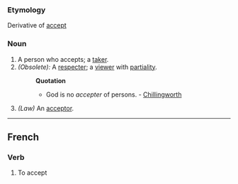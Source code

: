 ===Etymology===
Derivative of [[accept]]
===Noun===
#A person who accepts; a [[taker]].
#''(Obsolete):'' A [[respecter]]; a [[viewer]] with [[partiality]]. 
#:'''Quotation'''
#:*God is no ''accepter'' of persons. - [[Chillingworth]] 
#''(Law)'' An [[acceptor]].
----
==French==
===Verb===
#To accept